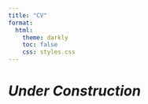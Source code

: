 ```yaml
---
title: "CV"
format: 
  html:
    theme: darkly
    toc: false
    css: styles.css
---
```


# ***Under Construction***








































